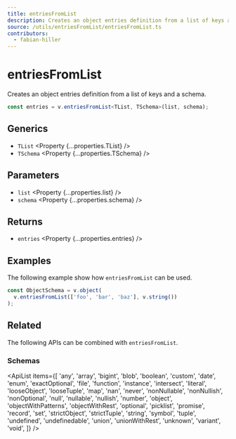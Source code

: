 ```yaml
---
title: entriesFromList
description: Creates an object entries definition from a list of keys and a schema.
source: /utils/entriesFromList/entriesFromList.ts
contributors:
  - fabian-hiller
---
```



# entriesFromList

Creates an object entries definition from a list of keys and a schema.

```ts
const entries = v.entriesFromList<TList, TSchema>(list, schema);
```

## Generics

- `TList` <Property {...properties.TList} />
- `TSchema` <Property {...properties.TSchema} />

## Parameters

- `list` <Property {...properties.list} />
- `schema` <Property {...properties.schema} />

## Returns

- `entries` <Property {...properties.entries} />

## Examples

The following example show how `entriesFromList` can be used.

```ts
const ObjectSchema = v.object(
  v.entriesFromList(['foo', 'bar', 'baz'], v.string())
);
```

## Related

The following APIs can be combined with `entriesFromList`.

### Schemas

<ApiList
  items={[
    'any',
    'array',
    'bigint',
    'blob',
    'boolean',
    'custom',
    'date',
    'enum',
    'exactOptional',
    'file',
    'function',
    'instance',
    'intersect',
    'literal',
    'looseObject',
    'looseTuple',
    'map',
    'nan',
    'never',
    'nonNullable',
    'nonNullish',
    'nonOptional',
    'null',
    'nullable',
    'nullish',
    'number',
    'object',
    'objectWithPatterns',
    'objectWithRest',
    'optional',
    'picklist',
    'promise',
    'record',
    'set',
    'strictObject',
    'strictTuple',
    'string',
    'symbol',
    'tuple',
    'undefined',
    'undefinedable',
    'union',
    'unionWithRest',
    'unknown',
    'variant',
    'void',
  ]}
/>
